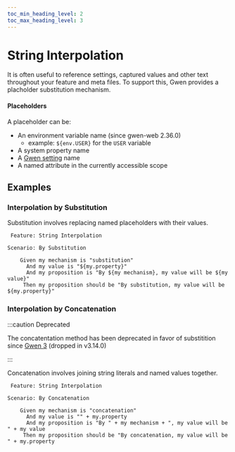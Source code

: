 ```yaml
--- 
toc_min_heading_level: 2
toc_max_heading_level: 3
---
```



# String Interpolation

It is often useful to reference settings, captured values and other text throughout your feature and meta files. To support this, Gwen provides a placholder substitution mechanism.

#### Placeholders

A placeholder can be:

- An environment variable name (since gwen-web 2.36.0)
  - example: `${env.USER}` for the `USER` variable
- A system property name
- A [Gwen setting](/docs/settings) name
- A named attribute in the currently accessible scope
 
## Examples

### Interpolation by Substitution

Substitution involves replacing named placeholders with their values.

```gherkin
 Feature: String Interpolation

Scenario: By Substitution
    
    Given my mechanism is "substitution"
      And my value is "${my.property}"
      And my proposition is "By ${my mechanism}, my value will be ${my value}"
     Then my proposition should be "By substitution, my value will be ${my.property}"
```

### Interpolation by Concatenation

:::caution Deprecated

The concatentation method has been deprecated in favor of substitition since [Gwen 3](/docs/gwen3) (dropped in <Link to="https://github.com/gwen-interpreter/gwen-web/releases/tag/v3.14.0">v3.14.0</Link>)

:::

Concatenation involves joining string literals and named values together.

```gherkin
 Feature: String Interpolation

Scenario: By Concatenation
    
    Given my mechanism is "concatenation"
      And my value is "" + my.property
      And my proposition is "By " + my mechanism + ", my value will be " + my value
     Then my proposition should be "By concatenation, my value will be " + my.property
```

